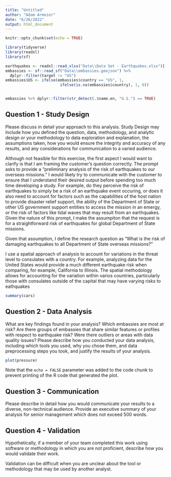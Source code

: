 ```yaml
---
title: "Untitled"
author: "Adam Armeier"
date: "6/26/2022"
output: html_document
---
```


```r
knitr::opts_chunk$set(echo = TRUE)

library(tidyverse)
library(readxl)
library(sf)

earthquakes <- readxl::read_xlsx("Data\\Data Set - Earthquakes.xlsx")[-1, ]
embassies <- sf::read_sf("Data\\embassies.geojson") %>% 
  dplyr::filter(target != "US")
embassies$US <- ifelse(embassies$country == "US", 1, 
                        ifelse(is.na(embassies$country), 1, 0))


embassies %>% dplyr::filter(str_detect(.$name.en, "U.S.") == TRUE)
```

## Question 1 - Study Design

Please discuss in detail your approach to this analysis.  Study Design may Include how you defined the question, data, methodology, and analytic design or your methodology to data exploration and explanation, the assumptions taken, how you would ensure the integrity and accuracy of any results, and any considerations for communication to a varied audience. 

Although not feasible for this exercise, the first aspect I would want to clarify is that I am framing the customer's question correctly. The prompt asks to provide a "preliminary analysis of the risk of earthquakes to our overseas missions." I would likely try to communicate with the customer to ensure that I understand their desired output before spending too much time developing a study. For example, do they perceive the risk of earthquakes to simply be a risk of an earthquake event occuring, or does it also need to account for factors such as the capabilities of the host nation to provide  disaster relief support, the ability of the Department of State or other US government support entities to access the mission in an emergy, or the risk of factors like tidal waves that may result from an earthquakes. Given the nature of this prompt, I make the assumpiton that the request is for a straightforward risk of earthquakes for global Department of State missions. 

Given that assumption, I define the research question as "What is the risk of damaging earthquakes to all Department of State overseas missions?" 

I use a spatial approach of analysis to account for variations in the threat level to consulates with a country. For example, analyzing data for the United States would provide a much different earthquake risk when comparing, for example, California to Illinois. The spatial methodology allows for accounting for the variation within varios countries, particularly those with consulates outside of the capital that may have varying risks to eathquakes

```r
summary(cars)
```

## Question 2 - Data Analysis

What are key findings found in your analysis? Which embassies are most at risk? Are there groups of embassies that share similar features or profiles with respect to earthquake risk? Were there outliers or areas with data quality issues? Please describe how you conducted your data analysis, including which tools you used, why you chose them, and data preprocessing steps you took, and justify the results of your analysis.   

```r
plot(pressure)
```

Note that the `echo = FALSE` parameter was added to the code chunk to prevent printing of the R code that generated the plot.

## Question 3 - Communication

Please describe in detail how you would communicate your results to a diverse, non-technical audience. Provide an executive summary of your analysis for senior management which does not exceed 500 words. 

## Question 4 - Validation

Hypothetically, if a member of your team completed this work using software or methodology in which you are not proficient, describe how you would validate their work. 

Validation can be difficult when you are unclear about the tool or methodology that may be used by another analyst.
